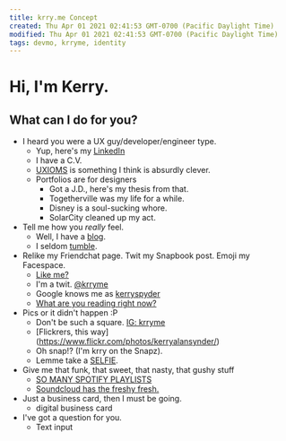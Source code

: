 ```yaml
---
title: krry.me Concept
created: Thu Apr 01 2021 02:41:53 GMT-0700 (Pacific Daylight Time)
modified: Thu Apr 01 2021 02:41:53 GMT-0700 (Pacific Daylight Time)
tags: devmo, krryme, identity
---
```


# Hi, I'm Kerry.

## What can I do for you?

- I heard you were a UX guy/developer/engineer type.
  - Yup, here's my [LinkedIn](https://www.linkedin.com/in/kerrysnyder)
  - I have a C.V.
  - [UXIOMS](http://uxioms.com) is something I think is absurdly clever.
  - Portfolios are for designers
    - Got a J.D., here's my thesis from that.
    - Togetherville was my life for a while.
    - Disney is a soul-sucking whore.
    - SolarCity cleaned up my act.
- Tell me how you _really_ feel.
  - Well, I have a [blog](said.krry.me).
  - I seldom [tumble](yrrk.tumblr.com).
- Relike my Friendchat page. Twit my Snapbook post. Emoji my Facespace.
  - [Like me?](http://facebook.com/krrysnydr)
  - I'm a twit. [@krryme](http://twitter.com/krryme)
  - Google knows me as [kerryspyder](https://plus.google.com/u/0/+KerrySnyder/)
  - [What are you reading right now?](https://www.goodreads.com/krry)
- Pics or it didn't happen :P
  - Don't be such a square. [IG: krryme](https://instagram.com/krryme)
  - [Flickrers, this way] (https://www.flickr.com/photos/kerryalansynder/)
  - Oh snap!? (I'm krry on the Snapz).
  - Lemme take a [SELFIE](https://www.youtube.com/watch?v=zF6sF85yV9s).
- Give me that funk, that sweet, that nasty, that gushy stuff
  - [SO MANY SPOTIFY PLAYLISTS](https://open.spotify.com/user/_kerry)
  - [Soundcloud has the freshy fresh.](https://soundcloud.com/krry)
- Just a business card, then I must be going.
  - digital business card
- I've got a question for you.
  - Text input
